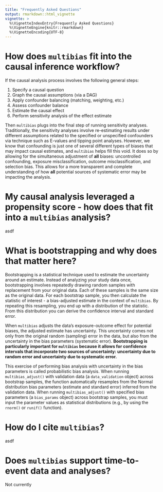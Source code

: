 ```yaml
---
title: "Frequently Asked Questions"
output: rmarkdown::html_vignette
vignette: >
  %\VignetteIndexEntry{Frequently Asked Questions}
  %\VignetteEngine{knitr::rmarkdown}
  %\VignetteEncoding{UTF-8}
---
```


# How does `multibias` fit into the causal inference workflow?

If the causal analysis process involves the following general steps:

1. Specify a causal question
2. Graph the causal assumptions (via a DAG)
3. Apply confounder balancing (matching, weighting, etc.)
4. Assess confounder balance
5. Estimate the causal effect
6. Perform sensitivity analysis of the effect estimate

Then `multibias` plugs into the final step of running sensitivity analyses.
Traditionally, the sensitivity analyses involve re-estimating results under
different assumptions related to the specified or unspecified confounders via
technique such as E-values and tipping point analyses. However, we know that
confounding is just one of several different types of biases that may impact
causal estimates, and `multibias` helps fill this void. It does so by allowing
for the simultaneous adjustment of **all** biases: uncontrolled confounding,
exposure misclassification, outcome misclassification, and selection bias. This
allows for a more transparent and complete understanding of how **all**
potential sources of systematic error may be impacting the analysis.

# My causal analysis leveraged a propensity score - how does that fit into a `multibias` analysis?

asdf

# What is bootstrapping and why does that matter here?

Bootstrapping is a statistical technique used to estimate the uncertainty
around an estimate. Instead of analyzing your study data once, bootstrapping
involves repeatedly drawing random samples with replacement from your original
data. Each of these samples is the same size as the original data. For each
bootstrap sample, you then calculate the statistic of interest - a bias-adjusted
estimate in the context of `multibias`. By repeating this resampling,
you end up with a distribution of the statistic. From this distribution you can
derive the confidence interval and standard error.

When `multibias` adjusts the data's exposure-outcome effect for potential
biases, the adjusted estimate has uncertainty. This uncertainty comes not only
from the original random (sampling) error in the data, but also from the
uncertainty in the bias parameters (systematic error). **Bootstrapping is particularly important for `multibias` because it allows for confidence intervals that incorporate two sources of uncertainty: uncertainty due to random error and uncertainty due to systematic error.**

This exercise of performing bias analysis with uncertainty in the bias
parameters is called probabilistic bias analysis. When running
`multibias_adjust()` with validation data (a `data_validation` object)
across bootstrap samples, the function automatically resamples from the Normal
distribution bias parameters (estimate and standard error) inferred from the
validation data. When running `multibias_adjust()` with specified bias
parameters (a `bias_params` object) across bootstrap samples, you must input the parameter values as statistical distributions (e.g., by using the `rnorm()` or
`runif()` function).

# How do I cite `multibias`?

asdf

# Does `multibias` support time-to-event data and analyses?

Not currently